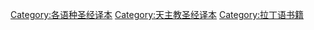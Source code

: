 [[Category:各语种圣经译本|Category:各语种圣经译本]]
[[Category:天主教圣经译本|Category:天主教圣经译本]]
[[Category:拉丁语书籍|Category:拉丁语书籍]]